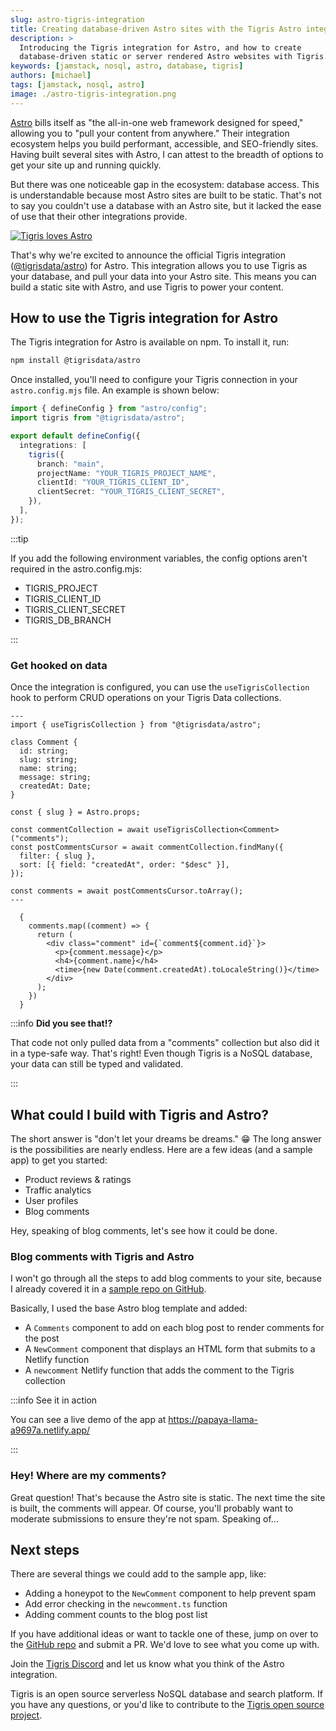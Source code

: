 ```yaml
---
slug: astro-tigris-integration
title: Creating database-driven Astro sites with the Tigris Astro integration
description: >
  Introducing the Tigris integration for Astro, and how to create
  database-driven static or server rendered Astro websites with Tigris.
keywords: [jamstack, nosql, astro, database, tigris]
authors: [michael]
tags: [jamstack, nosql, astro]
image: ./astro-tigris-integration.png
---
```


<head>
  <meta name="twitter:creator" content="@michaeljolley" />
</head>


[Astro](https://astro.build/) bills itself as "the all-in-one web framework
designed for speed," allowing you to "pull your content from anywhere." Their
integration ecosystem helps you build performant, accessible, and SEO-friendly
sites. Having built several sites with Astro, I can attest to the breadth of
options to get your site up and running quickly.

But there was one noticeable gap in the ecosystem: database access. This is
understandable because most Astro sites are built to be static. That's not to
say you couldn't use a database with an Astro site, but it lacked the ease of
use that their other integrations provide.

[![Tigris loves Astro](./astro-tigris-integration.png)](/blog/astro-tigris-integration/)

That's why we're excited to announce the official Tigris integration
([@tigrisdata/astro](https://npmjs.org/package/@tigrisdata/astro)) for Astro.
This integration allows you to use Tigris as your database, and pull your data
into your Astro site. This means you can build a static site with Astro, and use
Tigris to power your content.

<!-- truncate-->

## How to use the Tigris integration for Astro

The Tigris integration for Astro is available on npm. To install it, run:

```bash
npm install @tigrisdata/astro
```

Once installed, you'll need to configure your Tigris connection in your
`astro.config.mjs` file. An example is shown below:

```ts title=astro.config.mjs
import { defineConfig } from "astro/config";
import tigris from "@tigrisdata/astro";

export default defineConfig({
  integrations: [
    tigris({
      branch: "main",
      projectName: "YOUR_TIGRIS_PROJECT_NAME",
      clientId: "YOUR_TIGRIS_CLIENT_ID",
      clientSecret: "YOUR_TIGRIS_CLIENT_SECRET",
    }),
  ],
});
```

:::tip

If you add the following environment variables, the config options aren't
required in the astro.config.mjs:

- TIGRIS_PROJECT
- TIGRIS_CLIENT_ID
- TIGRIS_CLIENT_SECRET
- TIGRIS_DB_BRANCH

:::

### Get hooked on data

Once the integration is configured, you can use the `useTigrisCollection` hook
to perform CRUD operations on your Tigris Data collections.

```tsx
---
import { useTigrisCollection } from "@tigrisdata/astro";

class Comment {
  id: string;
  slug: string;
  name: string;
  message: string;
  createdAt: Date;
}

const { slug } = Astro.props;

const commentCollection = await useTigrisCollection<Comment>("comments");
const postCommentsCursor = await commentCollection.findMany({
  filter: { slug },
  sort: [{ field: "createdAt", order: "$desc" }],
});

const comments = await postCommentsCursor.toArray();
---

  {
    comments.map((comment) => {
      return (
        <div class="comment" id={`comment${comment.id}`}>
          <p>{comment.message}</p>
          <h4>{comment.name}</h4>
          <time>{new Date(comment.createdAt).toLocaleString()}</time>
        </div>
      );
    })
  }
```

:::info **Did you see that!?**

That code not only pulled data from a "comments" collection but also did it in a
type-safe way. That's right! Even though Tigris is a NoSQL database, your data
can still be typed and validated.

:::

## What could I build with Tigris and Astro?

The short answer is "don't let your dreams be dreams." 😁 The long answer is the
possibilities are nearly endless. Here are a few ideas (and a sample app) to get
you started:

- Product reviews & ratings
- Traffic analytics
- User profiles
- Blog comments

Hey, speaking of blog comments, let's see how it could be done.

### Blog comments with Tigris and Astro

I won't go through all the steps to add blog comments to your site, because I
already covered it in a
[sample repo on GitHub](https://github.com/tigrisdata-community/astro-comments).

Basically, I used the base Astro blog template and added:

- A `Comments` component to add on each blog post to render comments for the
  post
- A `NewComment` component that displays an HTML form that submits to a Netlify
  function
- A `newcomment` Netlify function that adds the comment to the Tigris collection

:::info See it in action

You can see a live demo of the app at https://papaya-llama-a9697a.netlify.app/

:::

### Hey! Where are my comments?

Great question! That's because the Astro site is static. The next time the site
is built, the comments will appear. Of course, you'll probably want to moderate
submissions to ensure they're not spam. Speaking of...

## Next steps

There are several things we could add to the sample app, like:

- Adding a honeypot to the `NewComment` component to help prevent spam
- Add error checking in the `newcomment.ts` function
- Adding comment counts to the blog post list

If you have additional ideas or want to tackle one of these, jump on over to the
[GitHub repo](https://github.com/tigrisdata-community/astro-comments) and submit
a PR. We'd love to see what you come up with.

Join the <a href={tigrisConfig.discordUrl}>Tigris Discord</a> and let us know
what you think of the Astro integration.

Tigris is an open source serverless NoSQL database and search platform. If you
have any questions, or you'd like to contribute to the
[Tigris open source project](https://github.com/tigrisdata/tigris).
